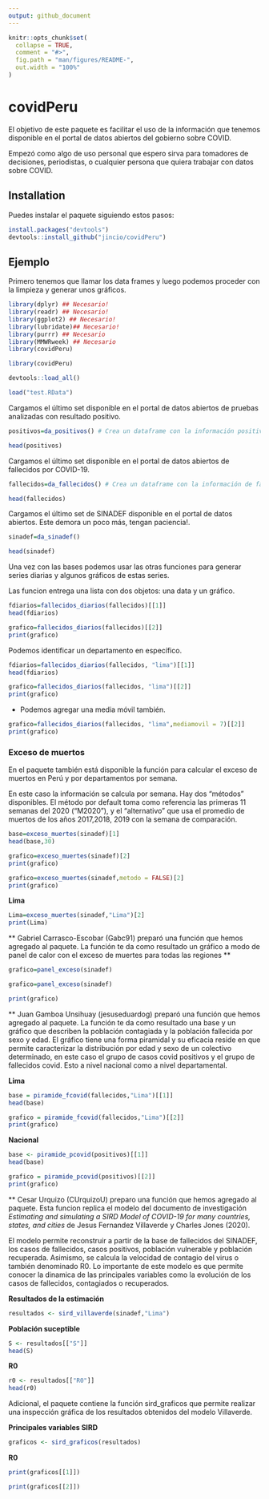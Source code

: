 ```yaml
---
output: github_document
---
```


<!-- README.md is generated from README.Rmd. Please edit that file -->

```r
knitr::opts_chunk$set(
  collapse = TRUE,
  comment = "#>",
  fig.path = "man/figures/README-",
  out.width = "100%"
)
```

# covidPeru

<!-- badges: start -->
<!-- badges: end -->

El objetivo de este paquete es facilitar el uso de la información que tenemos disponible en el portal de datos abiertos del gobierno sobre COVID. 

Empezó como algo de uso personal que espero sirva para tomadores de decisiones, periodistas, o cualquier persona que quiera trabajar con datos sobre COVID.

## Installation

Puedes instalar el paquete siguiendo estos pasos:

``` r
install.packages("devtools")
devtools::install_github("jincio/covidPeru")
```

## Ejemplo

Primero tenemos que llamar los data frames y luego podemos proceder con la limpieza y generar unos gráficos. 

```r
library(dplyr) ## Necesario!
library(readr) ## Necesario!
library(ggplot2) ## Necesario!
library(lubridate)## Necesario!
library(purrr) ## Necesario
library(MMWRweek) ## Necesario
library(covidPeru) 
```

```r
library(covidPeru)
```

```r
devtools::load_all()
```

```r
load("test.RData")
```

Cargamos el último set disponible en el portal de datos abiertos de pruebas analizadas con resultado positivo. 

```r
positivos=da_positivos() # Crea un dataframe con la información positivos
```

```r
head(positivos)
```

Cargamos el último set disponible en el portal de datos abiertos de fallecidos por COVID-19.

```r
fallecidos=da_fallecidos() # Crea un dataframe con la información de fallecidos.
```

```r
head(fallecidos)
```

Cargamos el último set de SINADEF disponible en el portal de datos abiertos. Este demora un poco más, tengan paciencia!. 

```r
sinadef=da_sinadef()
```

```r
head(sinadef)
```

Una vez con las bases podemos usar las otras funciones para generar series diarias y algunos gráficos de estas series. 

Las funcion entrega una lista con dos objetos: una data y un gráfico. 

```r
fdiarios=fallecidos_diarios(fallecidos)[[1]]
head(fdiarios)
```

```r
grafico=fallecidos_diarios(fallecidos)[[2]]
print(grafico)
```

Podemos identificar un departamento en específico. 

```r
fdiarios=fallecidos_diarios(fallecidos, "lima")[[1]]
head(fdiarios)
```

```r
grafico=fallecidos_diarios(fallecidos, "lima")[[2]]
print(grafico)
```

- Podemos agregar una media móvil también. 

```r
grafico=fallecidos_diarios(fallecidos, "lima",mediamovil = 7)[[2]]
print(grafico)
```

### Exceso de muertos 

En el paquete también está disponible la función para calcular el exceso de muertos en Perú y por departamentos por semana. 

En este caso la información se calcula por semana. Hay dos "métodos" disponibles. El método por default toma como referencia las primeras 11 semanas del 2020 ("M2020"), y el "alternativo" que usa el promedio de muertos de los años 2017,2018, 2019 con la semana de comparación.

```r
base=exceso_muertes(sinadef)[1]
head(base,30)
```

```r
grafico=exceso_muertes(sinadef)[2]
print(grafico)
```

```r
grafico=exceso_muertes(sinadef,metodo = FALSE)[2]
print(grafico)
```

**Lima** 

```r
Lima=exceso_muertes(sinadef,"Lima")[2]
print(Lima)
```

** Gabriel Carrasco-Escobar (Gabc91) preparó una función que hemos agregado al paquete. La función te da como resultado un gráfico a modo de panel de calor con el exceso de muertes para todas las regiones **

```r
grafico=panel_exceso(sinadef)
```

```r
grafico=panel_exceso(sinadef)
```

```r
print(grafico)
```

** Juan Gamboa Unsihuay (jesuseduardog) preparó una función que hemos agregado al paquete. La función te da como resultado una base y un gráfico que describen la población contagiada y la población fallecida por sexo y edad. El gráfico tiene una forma piramidal y su eficacia reside en que permite caracterizar la distribución por edad y sexo de un colectivo determinado, en este caso el grupo de casos covid positivos y el grupo de fallecidos covid. Esto a nivel nacional como a nivel departamental.

**Lima**
```r
base = piramide_fcovid(fallecidos,"Lima")[[1]]
head(base)
```


```r
grafico = piramide_fcovid(fallecidos,"Lima")[[2]]
print(grafico)
```

**Nacional**
```r
base <- piramide_pcovid(positivos)[[1]]
head(base)
```

```r
grafico = piramide_pcovid(positivos)[[2]]
print(grafico)
```

** Cesar Urquizo (CUrquizoU) preparo una función que hemos agregado al paquete. Esta funcion replica el modelo del documento de investigación *Estimating and simulating a SIRD Model of COVID-19 for many countries, states, and cities* de Jesus Fernandez Villaverde y Charles Jones (2020).

El modelo permite reconstruir a partir de la base de fallecidos del SINADEF, los casos de fallecidos, casos positivos, población vulnerable y población recuperada. Asimismo, se calcula la velocidad de contagio del virus o también denominado R0. Lo importante de este modelo es que permite conocer la dinamica de las principales variables como la evolución de los casos de fallecidos, contagiados o recuperados.

**Resultados de la estimación**
```r
resultados <- sird_villaverde(sinadef,"Lima")
```

**Población suceptible**
```r
S <- resultados[["S"]]
head(S)
```

**R0**
```r
r0 <- resultados[["R0"]]
head(r0)
```

Adicional, el paquete contiene la función sird_graficos que permite realizar una inspección gráfica de los resultados obtenidos del modelo Villaverde.

**Principales variables SIRD**
```r
graficos <- sird_graficos(resultados)
```

**R0** 
```r
print(graficos[[1]])
```

```r
print(graficos[[2]])
```

